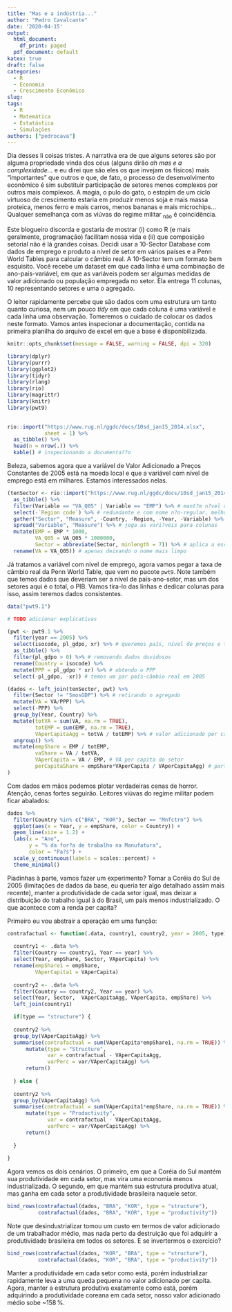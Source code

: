 ```yaml
---
title: "Mas e a indústria..."
author: "Pedro Cavalcante"
date: '2020-04-15'
output:
  html_document:
    df_print: paged
  pdf_document: default
katex: true
draft: false
categories:
  - R
  - Economia
  - Crescimento Econômico
slug: 
tags:
  - R
  - Matemática
  - Estatástica
  - Simulações
authors: ["pedrocava"]
---
```


Dia desses li coisas tristes. A narrativa era de que alguns setores são por alguma propriedade vinda dos céus (alguns dirão _ah mas e a complexidade..._ e eu direi que são eles os que invejam os físicos) mais "importantes" que outros e que, de fato, o processo de desenvolvimento econômico é sim substituir participação de setores menos complexos por outros mais complexos. A magia, o pulo do gato, o estopim de um ciclo virtuoso de crescimento estaria em produzir menos soja e mais massa proteica, menos ferro e mais carros, menos bananas e mais microchips... Qualquer semelhança com as viúvas do regime militar ~não~ é coincidência. 

Este blogueiro discorda e gostaria de mostrar (i) como R (e mais geralmente, programação) facilitam nossa vida e (ii) que composição setorial não é lá grandes coisas. Decidi usar a 10-Sector Database com dados de emprego e produto a nível de setor em vários países e a Penn World Tables para calcular o câmbio real. A 10-Sector tem um formato bem esquisito. Você recebe um dataset em que cada linha é uma combinação de ano-país-variável, em que as variáveis podem ser algumas medidas de valor adicionado ou população empregada no setor. Ela entrega 11 colunas, 10 representando setores e uma o agregado.

O leitor rapidamente percebe que são dados com uma estrutura um tanto quanto curiosa, nem um pouco _tidy_ em que cada coluna é uma variável e cada linha uma observação. Tomeremos o cuidado de colocar os dados neste formato. Vamos antes inspecionar a documentação, contida na primeira planilha do arquivo de excel em que a base é disponibilizada. 

```R

knitr::opts_chunk$set(message = FALSE, warning = FALSE, dpi = 320)

library(dplyr)
library(purrr)
library(ggplot2)
library(tidyr)
library(rlang)
library(rio)
library(magrittr)
library(knitr)
library(pwt9)
  

rio::import("https://www.rug.nl/ggdc/docs/10sd_jan15_2014.xlsx",
            sheet = 1) %>%
  as_tibble() %>%
  head(n = nrow(.)) %>%
  kable() # inspecionando a documenta??o

```

Beleza, sabemos agora que a variável de Valor Adicionado a Preços Constantes de 2005 está na moeda local e que a variável com nível de emprego está em milhares. Estamos interessados nelas. 

```R

(tenSector <- rio::import("https://www.rug.nl/ggdc/docs/10sd_jan15_2014.xlsx", sheet = 2) %>%
  as_tibble() %>%
  filter(Variable == "VA_Q05" | Variable == "EMP") %>% # mant?m n?vel de emprego e valor adicionado 
  select(-`Region code`) %>% # redundante e com nome n?o-regular, melhor tirar
  gather("Sector", "Measure", -Country, -Region, -Year, -Variable) %>% # traz colunas de setores para linhas
  spread("Variable", "Measure") %>% # joga as vari?veis para colunas
  mutate(EMP = EMP * 1000,
         VA_Q05 = VA_Q05 * 1000000,
         Sector = abbreviate(Sector, minlength = 7)) %>% # aplica a escala
  rename(VA = VA_Q05)) # apenas deixando o nome mais limpo

```

Já tratamos a variável com nível de emprego, agora vamos pegar a taxa de câmbio real da Penn World Table, que vem no pacote ``pwt9``. Note também que temos dados que deveriam ser a nível de país-ano-setor, mas um dos setores aqui é o total, o PIB. Vamos tira-lo das linhas e dedicar colunas para isso, assim teremos dados consistentes.

```R

data("pwt9.1")

# TODO adicionar explicativas

(pwt <- pwt9.1 %>%
  filter(year == 2005) %>% 
  select(isocode, pl_gdpo, xr) %>% # queremos país, nível de preços e taxa de câmbio 
  as_tibble() %>%
  filter(pl_gdpo > 0) %>% # removendo dados duvidosos
  rename(Country = isocode) %>%
  mutate(PPP = pl_gdpo * xr) %>% # obtendo o PPP 
  select(-pl_gdpo, -xr)) # temos um par país-câmbio real em 2005

(dados <- left_join(tenSector, pwt) %>%
  filter(Sector != "SmosGDP") %>% # retirando o agregado
  mutate(VA = VA/PPP) %>% 
  select(-PPP) %>%
  group_by(Year, Country) %>%
  mutate(totVA = sum(VA, na.rm = TRUE),
         totEMP = sum(EMP, na.rm = TRUE),
         VAperCapitaAgg = totVA / totEMP) %>% # valor adicionado per capita AGREGADO
  ungroup() %>%
  mutate(empShare = EMP / totEMP,
         vaShare = VA / totVA,
         VAperCapita = VA / EMP, # VA per capita do setor
         perCapitaShare = empShare*VAperCapita / VAperCapitaAgg) # partilha no VA per capita agregado do setor
)  
```

Com dados em mãos podemos plotar verdadeiras cenas de horror. Atenção, cenas fortes seguirão. Leitores viúvas do regime militar podem ficar abalados:

```R
dados %>%
  filter(Country %in% c("BRA", "KOR"), Sector == "Mnfctrn") %>%
  ggplot(aes(x = Year, y = empShare, color = Country)) +
  geom_line(size = 1.2) +
  labs(x = "Ano",
       y = "% da for?a de trabalho na Manufatura",
       color = "Pa?s") +
  scale_y_continuous(labels = scales::percent) +
  theme_minimal()
```


Piadinhas à parte, vamos fazer um experimento? Tomar a Coréia do Sul de 2005 (limitações de dados da base, eu queria ter algo detalhado assim mais recente), manter a produtividade de cada setor igual, mas deixar a distribuição do trabalho igual à do Brasil, um país menos industrializado. O que acontece com a renda per capita?

Primeiro eu vou abstrair a operação em uma função:

```R

contrafactual <- function(.data, country1, country2, year = 2005, type) {
  
  country1 <- .data %>%
  filter(Country == country1, Year == year) %>%
  select(Year, empShare, Sector, VAperCapita) %>%
  rename(empShare1 = empShare,
         VAperCapita1 = VAperCapita)
  
  country2 <- .data %>%
  filter(Country == country2, Year == year) %>%
  select(Year, Sector,  VAperCapitaAgg, VAperCapita, empShare) %>%
  left_join(country1)

  if(type == "structure") {
    
  country2 %>%
  group_by(VAperCapitaAgg) %>%
  summarise(contrafactual = sum(VAperCapita*empShare1, na.rm = TRUE)) %>%
      mutate(type = "Structure",
             var = contrafactual - VAperCapitaAgg,
             varPerc = var/VAperCapitaAgg) %>%
      return()
    
  } else {
    
  country2 %>%
  group_by(VAperCapitaAgg) %>%
  summarise(contrafactual = sum(VAperCapita1*empShare, na.rm = TRUE)) %>%
      mutate(type = "Productivity",
             var = contrafactual - VAperCapitaAgg,
             varPerc = var/VAperCapitaAgg) %>%
      return()
    
  }
  
}

```


Agora vemos os dois cenários. O primeiro, em que a Coréia do Sul mantém sua produtividade em cada setor, mas vira uma economia menos industrializada. O segundo, em que mantém sua estrutura produtiva atual, mas ganha em cada setor a produtividade brasileira naquele setor.

```R

bind_rows(contrafactual(dados, "BRA", "KOR", type = "structure"),
          contrafactual(dados, "BRA", "KOR", type = "productivity"))

```

Note que desindustrializar tomou um custo em termos de valor adicionado de um trabalhador médio, mas nada perto da destruição que foi adquirir a produtividade brasileira em todos os setores. E se invertermos o exercício?

```R
bind_rows(contrafactual(dados, "KOR", "BRA", type = "structure"),
          contrafactual(dados, "KOR", "BRA", type = "productivity"))
```


Manter a produtividade em cada setor como está, porém industrializar rapidamente leva a uma queda pequena no valor adicionado per capita. Agora, manter a estrutura produtiva exatamente como está, porém adquirindo a produtividade coreana em cada setor, nosso valor adicionado médio sobe ~$158 \,\%$. 

